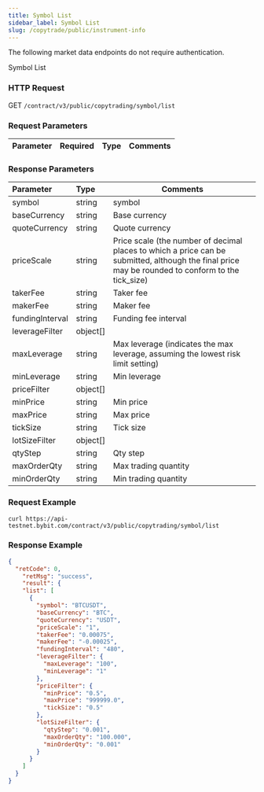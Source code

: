 ```yaml
---
title: Symbol List
sidebar_label: Symbol List
slug: /copytrade/public/instrument-info
---
```



The following market data endpoints do not require authentication.

Symbol List

### HTTP Request
GET `/contract/v3/public/copytrading/symbol/list`

### Request Parameters
| Parameter | Required | Type | Comments|
|:----- |:-------|:-----|------ |

### Response Parameters
| Parameter | Type | Comments|
|:----- |:-----|----- |
|symbol |string |symbol   |
|baseCurrency |string |Base currency   |
|quoteCurrency |string |Quote currency |
|priceScale |string |Price scale (the number of decimal places to which a price can be submitted, although the final price may be rounded to conform to the tick_size)    |
|takerFee |string |Taker fee   |
|makerFee |string |Maker fee   |
|fundingInterval |string |Funding fee interval   |
|leverageFilter |object[] ||
|maxLeverage |string |Max leverage (indicates the max leverage, assuming the lowest risk limit setting)  |
|minLeverage |string |Min leverage   |
|priceFilter |object[] ||
|minPrice |string |Min price  |
|maxPrice |string |Max price    |
|tickSize |string |Tick size   |
|lotSizeFilter |object[] ||
|qtyStep |string |Qty step   |
|maxOrderQty |string |Max trading quantity   |
|minOrderQty |string |Min trading quantity   |

### Request Example

```http
curl https://api-testnet.bybit.com/contract/v3/public/copytrading/symbol/list
```

### Response Example

```json
{
  "retCode": 0,
    "retMsg": "success",
    "result": {
    "list": [
      {
        "symbol": "BTCUSDT",
        "baseCurrency": "BTC",
        "quoteCurrency": "USDT",
        "priceScale": "1",
        "takerFee": "0.00075",
        "makerFee": "-0.00025",
        "fundingInterval": "480",
        "leverageFilter": {
          "maxLeverage": "100",
          "minLeverage": "1"
        },
        "priceFilter": {
          "minPrice": "0.5",
          "maxPrice": "999999.0",
          "tickSize": "0.5"
        },
        "lotSizeFilter": {
          "qtyStep": "0.001",
          "maxOrderQty": "100.000",
          "minOrderQty": "0.001"
        }
      }
    ]
  }
}
```


